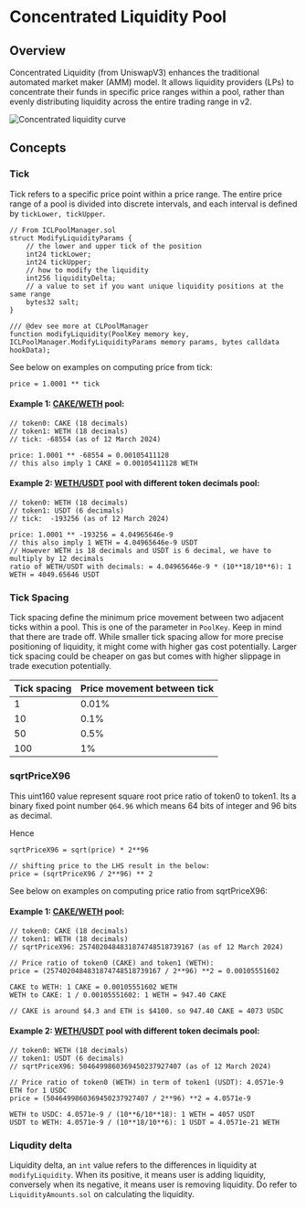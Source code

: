 # Concentrated Liquidity Pool

## Overview 

Concentrated Liquidity (from UniswapV3) enhances the traditional automated market maker (AMM) model.
It allows liquidity providers (LPs) to concentrate their funds in specific price ranges within a pool, rather than evenly distributing liquidity across the entire trading range in v2.

![Concentrated liquidity curve](/v4/amm-layer-poolmanager-cl-1.png)

## Concepts

### Tick
Tick refers to a specific price point within a price range. The entire price range of a pool is divided into discrete intervals, and each interval is defined by `tickLower, tickUpper`. 

```solidity 
// From ICLPoolManager.sol
struct ModifyLiquidityParams {
    // the lower and upper tick of the position
    int24 tickLower;
    int24 tickUpper;
    // how to modify the liquidity
    int256 liquidityDelta;
    // a value to set if you want unique liquidity positions at the same range
    bytes32 salt;
}

/// @dev see more at CLPoolManager
function modifyLiquidity(PoolKey memory key, ICLPoolManager.ModifyLiquidityParams memory params, bytes calldata hookData);
```

See below on examples on computing price from tick:

```
price = 1.0001 ** tick 
```

####  Example 1: [CAKE/WETH](https://etherscan.io/address/0x517f451b0a9e1b87dc0ae98a05ee033c3310f046) pool:

```solidity
// token0: CAKE (18 decimals)
// token1: WETH (18 decimals)
// tick: -68554 (as of 12 March 2024)

price: 1.0001 ** -68554 = 0.00105411128
// this also imply 1 CAKE = 0.00105411128 WETH 
```

#### Example 2: [WETH/USDT](https://etherscan.io/address/0x6ca298d2983ab03aa1da7679389d955a4efee15c) pool with different token decimals pool:

```solidity
// token0: WETH (18 decimals)
// token1: USDT (6 decimals)
// tick:  -193256 (as of 12 March 2024)

price: 1.0001 ** -193256 = 4.04965646e-9
// this also imply 1 WETH = 4.04965646e-9 USDT 
// However WETH is 18 decimals and USDT is 6 decimal, we have to multiply by 12 decimals
ratio of WETH/USDT with decimals: = 4.04965646e-9 * (10**18/10**6): 1 WETH = 4049.65646 USDT
```

### Tick Spacing

Tick spacing define the minimum price movement between two adjacent ticks within a pool. This is one of the parameter in `PoolKey`. 
Keep in mind that there are trade off. While smaller tick spacing allow for more precise positioning of liquidity, it might come with higher gas cost potentially. Larger tick spacing could be cheaper on gas but comes with higher slippage in trade execution potentially.

| Tick spacing | Price movement between tick |
| ------ | ------ |
| 1 |  0.01% |
| 10 | 0.1% |
| 50  | 0.5% |
| 100  | 1% |



### sqrtPriceX96

This uint160 value represent square root price ratio of token0 to token1. Its a binary fixed point number `Q64.96` which means 64 bits of integer and 96 bits as decimal. 

Hence
```solidity
sqrtPriceX96 = sqrt(price) * 2**96

// shifting price to the LHS result in the below:
price = (sqrtPriceX96 / 2**96) ** 2
```

See below on examples on computing price ratio from sqrtPriceX96:

####  Example 1: [CAKE/WETH](https://etherscan.io/address/0x517f451b0a9e1b87dc0ae98a05ee033c3310f046) pool:

```solidity 
// token0: CAKE (18 decimals)
// token1: WETH (18 decimals)
// sqrtPriceX96: 2574020484831874748518739167 (as of 12 March 2024)

// Price ratio of token0 (CAKE) and token1 (WETH):
price = (2574020484831874748518739167 / 2**96) **2 = 0.00105551602

CAKE to WETH: 1 CAKE = 0.00105551602 WETH 
WETH to CAKE: 1 / 0.00105551602: 1 WETH = 947.40 CAKE 

// CAKE is around $4.3 and ETH is $4100. so 947.40 CAKE = 4073 USDC
```


#### Example 2: [WETH/USDT](https://etherscan.io/address/0x6ca298d2983ab03aa1da7679389d955a4efee15c) pool with different token decimals pool:

```solidity
// token0: WETH (18 decimals)
// token1: USDT (6 decimals)
// sqrtPriceX96: 5046499860369450237927407 (as of 12 March 2024)

// Price ratio of token0 (WETH) in term of token1 (USDT): 4.0571e-9 ETH for 1 USDC
price = (5046499860369450237927407 / 2**96) **2 = 4.0571e-9

WETH to USDC: 4.0571e-9 / (10**6/10**18): 1 WETH = 4057 USDT
USDT to WETH: 4.0571e-9 / (10**18/10**6): 1 USDT = 4.0571e-21 WETH 
```


### Liqudity delta

Liquidity delta, an `int` value refers to the differences in liquidity at `modifyLiquidity`. When its positive, it means user is adding liquidity, conversely when its negative, it means user is removing liquidity. Do refer to `LiquidityAmounts.sol` on calculating the liquidity.
